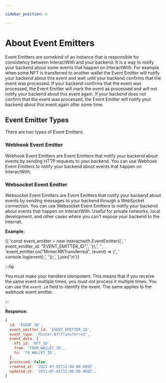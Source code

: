 ```yaml
---

sidebar_position: 6

---
```



# About Event Emitters

Event Emitters are somekind of an instance that is responsible for consistency between InteractWith and your backend. It is a way to notify your backend about some events that happen on InteractWith. For example when some NFT is transferred to another wallet the Event Emitter will notify your backend about this event and wait until your backend confirms that the event was processed. If your backend confirms that the event was processed, the Event Emitter will mark the event as processed and will not notify your backend about this event again. If your backend does not confirm that the event was processed, the Event Emitter will notify your backend about this event again after some time.


## Event Emitter Types

There are two types of Event Emitters:

### Webhook Event Emitter

Webhook Event Emitters are Event Emitters that notify your backend about events by sending HTTP requests to your backend. You can use Webhook Event Emitters to notify your backend about events that happen on InteractWith.

### Websocket Event Emitter

Websocket Event Emitters are Event Emitters that notify your backend about events by sending messages to your backend through a WebSocket connection. You can use Websocket Event Emitters to notify your backend about events that happen on InteractWith. Useful for private networks, local development, and other cases where you can't expose your backend to the Internet.

**Example:**

<CodeBlock language="js">
{[
  'const event_emitter = new interactwith.EventEmitter({',
  '  event_emitter_id: "EVENT_EMITTER_ID",',
  '});',
  '',
  'event_emitter.on("Minter.NftTransferred", (event) => {',
  '  console.log(event);',
  '});',
].join('\n')}
</CodeBlock>

:::tip

You must make your handlers idempotent. This means that if you receive the same event multiple times, you must not process it multiple times. You can use the `event.id` field to identify the event. The same applies to the webhook event emitter.

:::

**Response:**

```js
{
  id: 'EVENT_ID',
  event_emitter_id: 'EVENT_EMITTER_ID',
  event_type: 'Minter.NftTransferred',
  event_data: {
    nft_id: 'NFT_ID',
    from: 'FROM_WALLET_ID',
    to: 'TO_WALLET_ID',
  },
  processed: false,
  created_at: '2021-07-01T12:00:00.000Z',
  updated_at: '2021-07-01T12:00:00.000Z',
}
```